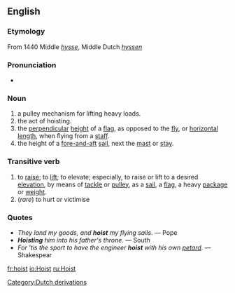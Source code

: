 ==English==
=== Etymology ===
From 1440 Middle {{E.}} ''[[hysse]]'', Middle Dutch ''[[hyssen]]''

=== Pronunciation ===
*{{IPA|/hɔɪst/}}

=== Noun ===
# a pulley mechanism for lifting heavy loads.
# the act of hoisting.
# the [[perpendicular]] [[height]] of a [[flag]], as opposed to the [[fly]], or [[horizontal]] [[length]], when flying from a [[staff]].
# the height of a [[fore-and-aft]] [[sail]], next the [[mast]] or [[stay]].

=== Transitive verb ===
# to [[raise]]; to [[lift]]; to elevate; especially, to raise or lift to a desired [[elevation]], by means of [[tackle]] or [[pulley]], as a [[sail]], a [[flag]], a heavy [[package]] or [[weight]].
# (''rare'') to hurt or victimise

===Quotes===
* ''They land my goods, and '''hoist''' my flying sails''. &mdash; Pope
* '''''Hoisting''' him into his father's throne''. &mdash; South
* ''For 'tis the sport to have the engineer '''hoist''' with his own [[petard]]''. &mdash; Shakespear
[[Category:Dutch derivations]]
[[fr:hoist]]
[[io:Hoist]]
[[ru:Hoist]]